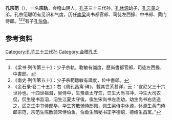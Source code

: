 '''孔宗笵'''（{{bd|？||？||}}），一名'''宗轨'''，会稽山阴人，[[孔子|孔子]]三十三代孙，[[孔休源|孔休源]]幼子，[[孔云童|孔云童]]之弟。孔宗笵聪明有见识和气度，历任[[南梁|南梁]]尚书都官郎、司徒左西掾、中书郎、黄门侍郎。<ref>《梁书·列传第三十》：少子宗軌，聦敏有識度，歷尚書都官郎，司徒左西掾，中書郎。</ref><ref>《南史·列传第五十》：少子宗範聦敏有識度，位中書郎。</ref><ref>《金石录·卷二十五》：右《周孔昌寓·碑》，载其世系甚详，云：“宣尼父三十六世孙也。十四世祖潜，吴侍中，生豫章太守竺，竺生大尚书冲，冲生大司农侃，侃生秘书监滔，滔生江夏太守俟，俟生宋尚书左丞幼，幼生尚书右丞遥之，遥之生中书侍郎华，华生齐散骑侍郎佩，佩生梁侍中休源，休源生黄门侍郎宗笵，宗笵生陈散骑常侍伯鱼，伯鱼生隋秘书正字德绍，德绍生昌寓。”</ref>有子[[孔伯鱼|孔伯鱼]]。

==参考资料==
{{reflist}}

[[Category:孔子三十三代孙|Category:孔子三十三代孙]]
[[Category:会稽孔氏|Category:会稽孔氏]]